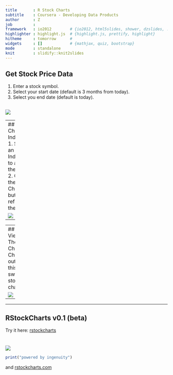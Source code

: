 ```yaml
---
title       : R Stock Charts
subtitle    : Coursera - Developing Data Products
author      : Z
job         : 
framework   : io2012        # {io2012, html5slides, shower, dzslides, ...}
highlighter : highlight.js  # {highlight.js, prettify, highlight}
hitheme     : tomorrow      # 
widgets     : []            # {mathjax, quiz, bootstrap}
mode        : standalone
knit        : slidify::knit2slides
---
```


## Get Stock Price Data
1. Enter a stock symbol.
2. Select your start date (default is 3 months from today).
3. Select you end date (default is today).

![](chart_controls.png)
---

---
## Set Chart Indicators
1. Select an Indicator to add to the chart.
2. Click the 'Get Chart' button to refresh the chart.

![](chart_indicators.png)
---

---
## View The Chart
Check out this sweet stock chart!

![](chart.png)
---

---
## RStockCharts v0.1 (beta)

Try it here: [rstockcharts](http://rstockcharts.shinyapps.io/Project/)

# 

![](chart2.png)

```r
print("powered by ingenuity")
```
and [rstockcharts.com](http://rstockcharts.com)

